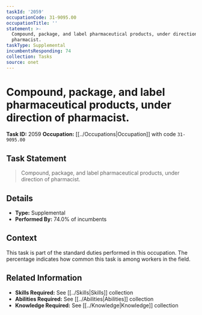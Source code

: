 ```yaml
---
taskId: '2059'
occupationCode: 31-9095.00
occupationTitle: ''
statement: >-
  Compound, package, and label pharmaceutical products, under direction of
  pharmacist.
taskType: Supplemental
incumbentsResponding: 74
collection: Tasks
source: onet
---
```

# Compound, package, and label pharmaceutical products, under direction of pharmacist.

**Task ID:** 2059
**Occupation:** [[../Occupations|Occupation]] with code `31-9095.00`

## Task Statement

> Compound, package, and label pharmaceutical products, under direction of pharmacist.

## Details

- **Type:** Supplemental
- **Performed By:** 74.0% of incumbents

## Context

This task is part of the standard duties performed in this occupation. The percentage indicates how common this task is among workers in the field.

## Related Information

- **Skills Required:** See [[../Skills|Skills]] collection
- **Abilities Required:** See [[../Abilities|Abilities]] collection
- **Knowledge Required:** See [[../Knowledge|Knowledge]] collection
